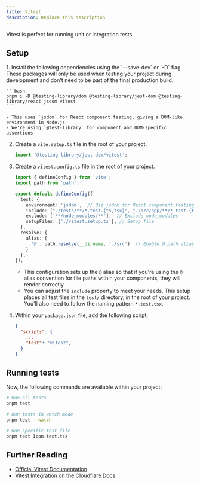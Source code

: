 ```yaml
---
title: Vitest
description: Replace this description
---
```



Vitest is perfect for running unit or integration tests.

## Setup

<Steps>
1. Install the following dependencies using the `--save-dev` or `-D` flag. These packages will only be used when testing your project during development and don't need to be part of the final production build.

    ```bash
    pnpm i -D @testing-library/dom @testing-library/jest-dom @testing-library/react jsdom vitest
    ```

    - This uses `jsdom` for React component testing, giving a DOM-like environment in Node.js
    - We're using `@test-library` for component and DOM-specific assertions

2. Create a `vite.setup.ts` file in the root of your project.

    ```ts title="/vitest.setup.ts"
    import '@testing-library/jest-dom/vitest';
    ```

3. Create a `vitest.config.ts` file in the root of your project.

    ```ts title="/vitest.config.ts"
    import { defineConfig } from 'vite';
    import path from 'path';

    export default defineConfig({
      test: {
        environment: 'jsdom',  // Use jsdom for React component testing
        include: ["./tests/**/*.test.{ts,tsx}", "./src/app/**/*.test.{ts,tsx}"], // Test file pattern
        exclude: ['**/node_modules/**'],  // Exclude node_modules
        setupFiles: ['./vitest.setup.ts'], // Setup file
      },
      resolve: {
        alias: {
          '@': path.resolve(__dirname, './src')  // Enable @ path alias
        }
      },
    });
    ```

    - This configuration sets up the `@` alias so that if you're using the `@` alias convention for file paths within your components, they will render correctly.
    - You can adjust the `include` property to meet your needs. This setup places all test files in the `test/` directory, in the root of your project. You'll also need to follow the naming pattern `*.test.tsx`.

4. Within your `package.json` file, add the following script:

    ```json package.json
    {
      "scripts": {
        ...
        "test": "vitest",
      }
    }
    ```
</Steps>

## Running tests

Now, the following commands are available within your project:

```bash
# Run all tests
pnpm test

# Run tests in watch mode
pnpm test --watch

# Run specific test file
pnpm test Icon.test.tsx
```

## Further Reading

- [Official Vitest Documentation](https://vitest.dev/)
- [Vitest Integration on the Cloudflare Docs](https://developers.cloudflare.com/workers/testing/vitest-integration/)


